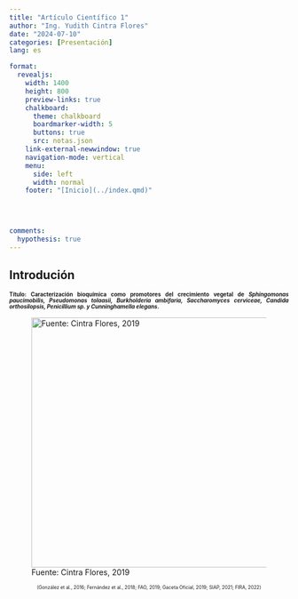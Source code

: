 ```yaml
---
title: "Artículo Científico 1"
author: "Ing. Yudith Cintra Flores"
date: "2024-07-10"
categories: [Presentación]
lang: es

format: 
  revealjs:
    width: 1400
    height: 800
    preview-links: true
    chalkboard:
      theme: chalkboard
      boardmarker-width: 5
      buttons: true
      src: notas.json
    link-external-newwindow: true
    navigation-mode: vertical
    menu:
      side: left
      width: normal
    footer: "[Inicio](../index.qmd)"
      
    


comments: 
  hypothesis: true
---
```


## Introdución

::: {style="text-align:justify; font-size: 70%"}
**Título: Caracterización bioquímica como promotores del crecimiento vegetal de *Sphingomonas paucimobilis, Pseudomonas tolaasii, Burkholderia ambifaria, Saccharomyces cerviceae, Candida orthosilopsis, Penicillium sp. y Cunninghamella elegans*.**
:::

![Fuente: Cintra Flores, 2019](img%201.png){width="1000" height="450"}

::: {style="text-align:center; font-size: 60%"}
(González et al., 2016; Fernández et al., 2018; FAO, 2019; Gaceta Oficial, 2019; SIAP, 2021; FIRA, 2022)
:::
